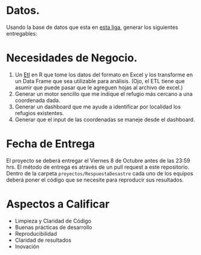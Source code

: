 # Datos.

Usando la base de datos que esta en [esta liga](https://drive.google.com/open?id=0Bw4a10rhk2QqaTZkUmQwaXU4aEE), generar los siguientes entregables:

# Necesidades de Negocio.

1. Un [Etl](https://en.wikipedia.org/wiki/Extract,_transform,_load) en R que tome los datos del formato en Excel y los transforme en un Data Frame que sea utilizable para análisis. (Ojo, el ETL tiene que asumir que puede pasar que le agreguen hojas al archivo de excel.)
2. Generar un motor sencillo que me indique el refugio más cercano a una coordenada dada.
3. Generar un dashboard que me ayude a identificar por localidad los refugios existentes.
4. Generar que el input de las coordenadas se maneje desde el dashboard.

# Fecha de Entrega

El proyecto se deberá entregar el Viernes 8 de Octubre antes de las 23:59 hrs. El método de entrega es através de un pull request a este repositorio. Dentro de la carpeta `proyectos/RespuestaDesastre` cada uno de los equipos deberá poner el código que se necesite para reproducir sus resultados.

# Aspectos a Calificar
  * Limpieza y Claridad de Código
  * Buenas prácticas de desarrollo
  * Reproducibilidad
  * Claridad de resultados
  * Inovación
